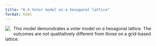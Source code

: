 ```yaml
---
title: "6.4 Voter model on a hexagonal lattice"
format: html
---
```


[![](6.4-hex-array-voter.png)](6.4-hex-array-voter.nlogo){style="float:left; margin-right:10px; margin-bottom:5px;"} This model demonstrates a voter model on a hexagonal lattice. The outcomes are not qualitatively different from those on a grid-based lattice.